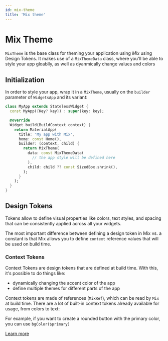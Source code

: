 ```yaml
---
id: mix-theme
title: 'Mix theme'
---
```


# Mix Theme

`MixTheme` is the base class for theming your application using _Mix_ using Design Tokens. It makes use of a `MixThemeData` class, where you'll be able to style your app gloablly, as well as dyanmically change values and colors

## Initialization

In order to style your app, wrap it in a `MixTheme`, usually on the `builder` parameter of `WidgetsApp` and its variant:

```dart
class MyApp extends StatelessWidget {
  const MyApp({Key? key}) : super(key: key);

  @override
  Widget build(BuildContext context) {
    return MaterialApp(
      title: 'My app with Mix',
      home: const Home(),
      builder: (context, child) {
        return MixTheme(
          data: const MixThemeData(
            // the app style will be defined here
          ),
          child: child ?? const SizedBox.shrink(),
        );
      }
    );
  }
}
```


## Design Tokens

Tokens allow to define visual properties like colors, text styles, and spacing that can be consistently applied across all your widgets.

The most important difference between defining a design token in Mix vs. a constant is that Mix allows you to define `context` reference values that will be used on build time.

### Context Tokens

Context Tokens are design tokens that are defined at build time. With this, it's possible to do things like:

- dynamically changing the accent color of the app
- define multiple themes for different parts of the app

Context tokens are made of references (`MixRef`), which can be read by `Mix` at build time. There are a lot of built-in context tokens already available for usage, from colors to text:

For example, if you want to create a rounded button with the primary color, you can use `bgColor($primary)`

[Learn more](context-references)